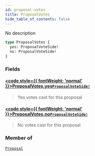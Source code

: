 ```yaml
---
id: proposal-votes
title: ProposalVotes
hide_table_of_contents: false
---
```








No description

```graphql
type ProposalVotes {
  yes: ProposalVoteSide!
  no: ProposalVoteSide!
}
```


### Fields

#### [<code style={{ fontWeight: 'normal' }}>ProposalVotes.<b>yes</b></code>](#)<Bullet />[`ProposalVoteSide!`](/testnet/api/graphql/objects/proposal-vote-side) <Badge class="secondary" text="non-null"/> <Badge class="secondary" text="object"/>
> Yes votes cast for this proposal
> 

#### [<code style={{ fontWeight: 'normal' }}>ProposalVotes.<b>no</b></code>](#)<Bullet />[`ProposalVoteSide!`](/testnet/api/graphql/objects/proposal-vote-side) <Badge class="secondary" text="non-null"/> <Badge class="secondary" text="object"/>
> No votes cast for this proposal
> 



### Member of

[`Proposal`](/testnet/api/graphql/objects/proposal)  <Badge class="secondary" text="object"/>



